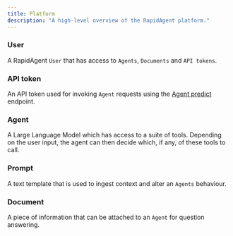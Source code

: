 ```yaml
---
title: Platform
description: "A high-level overview of the RapidAgent platform."
---
```


### User

A RapidAgent `User` that has access to `Agents`, `Documents` and `API tokens`.

### API token

An API token used for invoking `Agent` requests using the [Agent predict](/api-reference/endpoint/predict-agent) endpoint.

### Agent

A Large Language Model which has access to a suite of tools. Depending on the user input, the agent can then decide which, if any, of these tools to call.

### Prompt

A text template that is used to ingest context and alter an `Agents` behaviour.

### Document

A piece of information that can be attached to an `Agent` for question answering.
